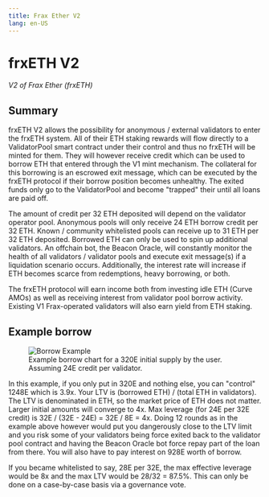 ```yaml
---
title: Frax Ether V2
lang: en-US
---
```


# frxETH V2
*V2 of Frax Ether (frxETH)*

## Summary
frxETH V2 allows the possibility for anonymous / external validators to enter the frxETH system. All of their ETH staking rewards will flow directly to a ValidatorPool smart contract under their control and thus no frxETH will be minted for them. They will however receive credit which can be used to borrow ETH that entered through the V1 mint mechanism. The collateral for this borrowing is an escrowed exit message, which can be executed by the frxETH protocol if their borrow position becomes unhealthy. The exited funds only go to the ValidatorPool and become "trapped" their until all loans are paid off.

The amount of credit per 32 ETH deposited will depend on the validator operator pool. Anonymous pools will only receive 24 ETH borrow credit per 32 ETH. Known / community whitelisted pools can receive up to 31 ETH per 32 ETH deposited. Borrowed ETH can only be used to spin up additional validators. An offchain bot, the Beacon Oracle, will constantly monitor the health of all validators / validator pools and execute exit message(s) if a liquidation scenario occurs. Additionally, the interest rate will increase if ETH becomes scarce from redemptions, heavy borrowing, or both.

The frxETH protocol will earn income both from investing idle ETH (Curve AMOs) as well as receiving interest from validator pool borrow activity. Existing V1 Frax-operated validators will also earn yield from ETH staking.

## Example borrow
<figure style={{ textAlign: 'center', marginTop: '20px' }}>
  <img
    src="/images/protocol/frxETHv2-borrow-example.avif"
    alt="Borrow Example"
    style={{ display: 'block', margin: 'auto' }}
  />
  <figcaption style={{ marginTop: '10px', fontSize: '14px', color: '#555' }}>
    Example borrow chart for a 320E initial supply by the user. Assuming 24E credit per validator.
  </figcaption>
</figure>

In this example, if you only put in 320E and nothing else, you can "control" 1248E which is 3.9x. Your LTV is (borrowed ETH) / (total ETH in validators). The LTV is denominated in ETH, so the market price of ETH does not matter. Larger initial amounts will converge to 4x. Max leverage (for 24E per 32E credit) is 32E / (32E - 24E) = 32E / 8E = 4x. Doing 12 rounds as in the example above however would put you dangerously close to the LTV limit and you risk some of your validators being force exited back to the validator pool contract and having the Beacon Oracle bot force repay part of the loan from there. You will also have to pay interest on 928E worth of borrow.

If you became whitelisted to say, 28E per 32E, the max effective leverage would be 8x and the max LTV would be 28/32 = 87.5%. This can only be done on a case-by-case basis via a governance vote.
